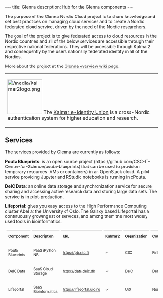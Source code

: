---
title: Glenna
description: Hub for the Glenna components
---

The purpose of the Glenna Nordic Cloud project is to share knowledge and set best practices on managing cloud services and to create a Nordic federated cloud service, driven by the need of the Nordic researchers.

The goal of the project is to give federated access to cloud resources in the Nordic countries and all of the below services are accessible through their respective national federations. They will be accessible through Kalmar2 and consequently by the users nationally federated identity in all of the Nordics.

More about the project at the [https://wiki.neic.no/wiki/Glenna Glenna overview wiki page].


{|
|[[File:/media/Kalmar2logo.png|114px|middle]] The [https://www.kalmar2.org Kalmar e-identity Union] is a cross-Nordic authentication system for higher education and research.
|}

== Services ==
The services provided by Glenna are currently as follows:

'''Pouta Blueprints''': is an open source project (https://github.com/CSC-IT-Center-for-Science/pouta-blueprints) that can be used to provision temporary resources (VMs or containers) in an OpenStack cloud. A pilot service providing Jupyter and RStudio notebooks is running in cPouta.

'''DeIC Data''': an online data storage and synchronization service for secure sharing and accessing active research data and storing large data sets. The service is in pilot-production.

'''Lifeportal''': gives you easy access to the High Performance Computing cluster Abel at the University of Oslo. The Galaxy based Lifeportal has a continuously growing list of services, and among them the most widely used tools in bioinformatics.

<table class="table table-striped" style="border-spacing: 5px; border-collapse: separate; font-size: smaller;">
<thead>
<tr class="header">
<th style="text-align: left;">Component</th>
<th style="text-align: left;">Description</th>
<th style="text-align: left;">URL</th>
<th style="text-align: left;">Kalmar2</th>
<th style="text-align: left;">Organization</th>
<th style="text-align: left;">Country</th>
</tr>
</thead>
<tbody>
<tr class="odd">
<td style="text-align: left;">Pouta Blueprints</td>
<td style="text-align: left;">PaaS iPython NB</td>
<td style="text-align: left;"><a href="https://pb.csc.fi" target="_blank">https://pb.csc.fi</a></td>
<td style="text-align: left;">~</td>
<td style="text-align: left;">CSC</td>
<td style="text-align: left;">Finland</td>
</tr>
<tr class="even">
<td style="text-align: left;">DeIC Data</td>
<td style="text-align: left;">SaaS Cloud Storage</td>
<td style="text-align: left;"><a href="https://data.deic.dk" target="_blank">https://data.deic.dk</a></td>
<td style="text-align: left;">✓</td>
<td style="text-align: left;">DeIC</td>
<td style="text-align: left;">Denmark</td>
</tr>
<tr class="odd">
<td style="text-align: left;">Lifeportal</td>
<td style="text-align: left;">SaaS Bioinformatics</td>
<td style="text-align: left;"><a href="https://lifeportal.uio.no" target="_blank">https://lifeportal.uio.no</a></td>
<td style="text-align: left;">✓</td>
<td style="text-align: left;">UiO</td>
<td style="text-align: left;">Norway</td>
</tr>
</tbody>
</table>



